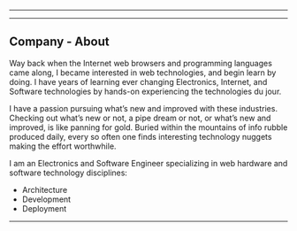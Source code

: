 

---

<CompanyHead />

---

## Company - About

Way back when the Internet web browsers and programming languages came along, I became interested in web technologies, and begin learn by doing. I have years of learning ever changing Electronics, Internet, and Software technologies by hands-on experiencing the technologies du jour.

I have a passion pursuing what’s new and improved with these industries. Checking out what’s new or not, a pipe dream or not, or what’s new and improved, is like panning for gold. Buried within the mountains of info rubble produced daily, every so often one finds  interesting technology nuggets making the effort worthwhile.

I am an Electronics and Software Engineer specializing in web hardware and software technology disciplines:

- Architecture
- Development
- Deployment

---